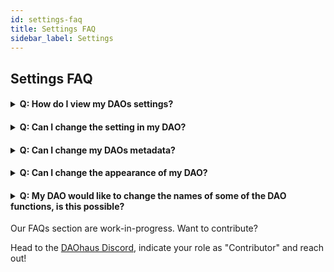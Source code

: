 ```yaml
---
id: settings-faq
title: Settings FAQ
sidebar_label: Settings
---
```


## Settings FAQ

<h4><details>
  <summary>Q: How do I view my DAOs settings?</summary>
  
<p>&nbsp;</p>
  
A: You can view you DAOs setting by clicking on the gear icon in the left menu bar.
  
  </details></h4>

<h4><details>
  <summary>Q: Can I change the setting in my DAO?</summary>
  
<p>&nbsp;</p>
  
A: Currently, settings for proposal deposit, processing reward, voting period and proposal velocity can not be changed. 
  
  </details></h4>

<h4><details>
  <summary>Q: Can I change my DAOs metadata? </summary>
  
<p>&nbsp;</p>
  
A: Yes, you can change the DAOs Avatar, name, description, long description, purpose and tags. You may also add or edit the DAOs community links.
  
  </details></h4>
<h4><details>
  <summary>Q: Can I change the appearance of my DAO?</summary>
  
<p>&nbsp;</p>
  
A: From the settings, click on edit custom theme. You may change primary, secondary and background colors. You may also change your background to an image. Additionally you can also change fonts.
  
  </details></h4>
  
<h4><details>
  <summary>Q: My DAO would like to change the names of some of the DAO functions, is this possible?</summary>
  
<p>&nbsp;</p>
  
A: While in the Edit Custom Theme section, you can click the "Wording" tab and you can change many of the words used in the user interface. For example your DAO may find it easier to call "boosts" something like "add-ons".
  
  </details></h4>

Our FAQs section are work-in-progress. Want to contribute? 

Head to the [DAOhaus Discord](https://discord.gg/HNXHfN8ZUJ), indicate your role as "Contributor" and reach out! 
